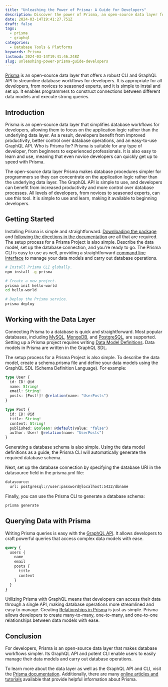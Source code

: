 ```yaml
---
title: "Unleashing the Power of Prisma: A Guide for Developers"
description: Discover the power of Prisma, an open-source data layer for developers. Easily install & manage data models, run database ops, & craft powerful GraphQL queries.
date: 2024-03-14T19:41:27.751Z
draft: false
tags:
  - prisma
  - graphql
categories:
  - Database Tools & Platforms
keywords: Prisma
lastmod: 2024-03-14T19:41:46.248Z
slug: unleashing-power-prisma-guide-developers
---
```


[Prisma](https://www.prisma.io/) is an open-source data layer that offers a robust CLI and GraphQL API to streamline database workflows for developers. It is appropriate for all developers, from novices to seasoned experts, and it is simple to instal and set up. It enables programmers to construct connections between different data models and execute strong queries.

## Introduction

Prisma is an open-source data layer that simplifies database workflows for developers, allowing them to focus on the application logic rather than the underlying data layer. As a result, developers benefit from improved productivity, better control over database operations, and an easy-to-use GraphQL API. Who is Prisma for? Prisma is suitable for any type of developer, from beginners to experienced professionals. It is also easy to learn and use, meaning that even novice developers can quickly get up to speed with Prisma.

The open-source data layer Prisma makes database procedures simpler for programmers so they can concentrate on the application logic rather than the underlying data layer. The GraphQL API is simple to use, and developers can benefit from increased productivity and more control over database processes. All levels of developers, from novices to seasoned experts, can use this tool. It is simple to use and learn, making it available to beginning developers.

## Getting Started

Installing Prisma is simple and straightforward. [Downloading the package](https://www.prisma.io/docs/getting-started/quickstart#1-create-typescript-project-and-set-up-prisma) and [following the directions in the documentation](https://www.prisma.io/docs/getting-started) are all that are required. The setup process for a Prisma Project is also simple. Describe the data model, set up the database connection, and you're ready to go. The Prisma CLI is easy to use as well, providing a straightforward [command line interface](https://www.prisma.io/docs/reference/api-reference/command-reference) to manage your data models and carry out database operations.

```bash
# Install Prisma CLI globally.
npm install -g prisma

# Create a new project.
prisma init hello-world
cd hello-world

# Deploy the Prisma service.
prisma deploy
```

## Working with the Data Layer

Connecting Prisma to a database is quick and straightforward. Most popular databases, including [MySQL](https://www.prisma.io/docs/concepts/database-connectors/mysql), [MongoDB](https://www.prisma.io/docs/concepts/database-connectors/mongodb), and [PostgreSQL](https://www.prisma.io/docs/concepts/database-connectors/postgresql), are supported. Setting up a Prisma project requires writing [Data Model Definitions](https://www.prisma.io/docs/concepts/components/prisma-schema/data-model). Data models in Prisma are written in the GraphQL SDL.

The setup process for a Prisma Project is also simple. To describe the data model, create a schema.prisma file and define your data models using the GraphQL SDL (Schema Definition Language). For example:

```ts
type User {
  id: ID! @id
  name: String!
  email: String!
  posts: [Post!]! @relation(name: "UserPosts")
}

type Post {
  id: ID! @id
  title: String!
  content: String!
  published: Boolean! @default(value: "false")
  author: User! @relation(name: "UserPosts")
}

```

Generating a database schema is also simple. Using the data model definitions as a guide, the Prisma CLI will automatically generate the required database schema.

Next, set up the database connection by specifying the database URI in the datasource field in the prisma.yml file:

```bash
datasource:
  url: postgresql://user:password@localhost:5432/dbname
```

Finally, you can use the Prisma CLI to generate a database schema:

```bash
prisma generate
```

## Querying Data with Prisma

Writing Prisma queries is easy with the [GraphQL API](https://www.prisma.io/docs/concepts/overview/prisma-in-your-stack/graphql). It allows developers to craft powerful queries that access complex data models with ease.

```graphql
query {
  users {
    name
    email
    posts {
      title
      content
    }
  }
}
```

Utilizing Prisma with GraphQL means that developers can access their data through a single API, making database operations more streamlined and easy to manage. Creating [Relationships in Prisma](https://www.prisma.io/docs/concepts/components/prisma-schema/relations) is just as simple. Prisma allows developers to create many-to-many, one-to-many, and one-to-one relationships between data models with ease.

## Conclusion

For developers, Prisma is an open-source data layer that makes database workflows simpler. Its GraphQL API and potent CLI enable users to easily manage their data models and carry out database operations.

To learn more about the data layer as well as the GraphQL API and CLI, visit the [Prisma documentation](https://www.prisma.io/docs/). Additionally, there are many [online articles and tutorials](https://www.prisma.io/blog/) available that provide helpful information about Prisma.
